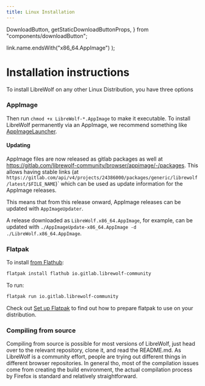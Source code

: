 ```yaml
---
title: Linux Installation
---
```


  DownloadButton,
  getStaticDownloadButtonProps,
} from "components/downloadButton";

  link.name.endsWith("x86_64.AppImage")
);

# Installation instructions

<ChangeOs />

To install LibreWolf on any other Linux Distribution, you have three options

### AppImage

<DownloadButton />

Then run `chmod +x LibreWolf-*.AppImage` to make it executable. To install LibreWolf permanently via an AppImage,
we recommend something like [AppImageLauncher](https://github.com/TheAssassin/AppImageLauncher).

#### Updating

AppImage files are now released as gitlab packages as well at
https://gitlab.com/librewolf-community/browser/appimage/-/packages.
This allows having stable links (at `https://gitlab.com/api/v4/projects/24386000/packages/generic/librewolf/latest/$FILE_NAME`)`
which can be used as update information for the AppImage releases.

This means that from this release onward, AppImage releases can be updated with `AppImageUpdater`.

A release downloaded as `LibreWolf.x86_64.AppImage`, for example, can be
updated with `./AppImageUpdate-x86_64.AppImage -d ./LibreWolf.x86_64.AppImage`.

### Flatpak

To install [from Flathub](https://flathub.org/apps/details/io.gitlab.librewolf-community):

```bash
flatpak install flathub io.gitlab.librewolf-community
```

To run:

```bash
flatpak run io.gitlab.librewolf-community
```

Check out [Set up Flatpak](https://www.flatpak.org/setup/) to find out how to prepare flatpak to use on your distribution.

### Compiling from source

Compiling from source is possible for most versions of LibreWolf,
just head over to the relevant repository, clone it, and read the
README.md. As LibreWolf is a community effort, people are trying
out different things in different browser repositories. In general
tho, most of the compilation issues come from creating the build
environment, the actual compilation process by Firefox is standard
and relatively straightforward.

